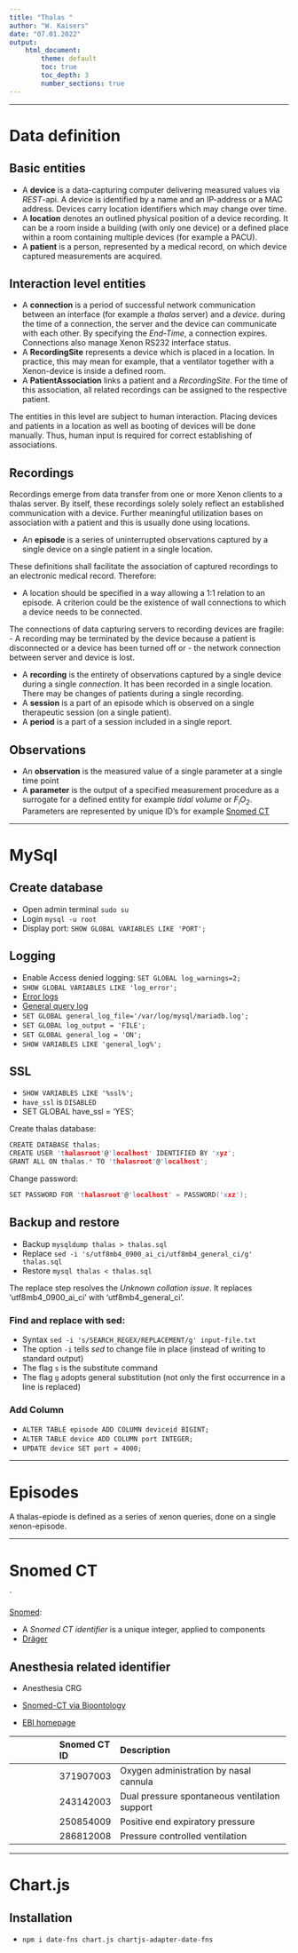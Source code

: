 ```yaml
---
title: "Thalas "
author: "W. Kaisers"
date: "07.01.2022"
output:
    html_document:
        theme: default
        toc: true
        toc_depth: 3
        number_sections: true
---
```



--------------------------------------------------------------------------------

<!-- ----------------------------------------------------------------------- -->
# Data definition
<!-- ----------------------------------------------------------------------- -->


## Basic entities

 - A **device** is a data-capturing computer delivering measured values via 
   *REST*-api. A device is identified by a name and an IP-address or a MAC
   address. 
   Devices carry location identifiers which may change over time.
 - A **location** denotes an outlined physical position of a device recording.
   It can be a room inside a building (with only one device) or a defined
   place within a room containing multiple devices (for example a PACU).
 - A **patient** is a person, represented by a medical record, on which 
   device captured measurements are acquired.
   

## Interaction level entities

 - A **connection** is a period of successful network communication between an
   interface (for example a *thalas* server) and a *device*.
   during the time of a connection, the server and the device can communicate
   with each other.
   By specifying the *End-Time*, a connection expires.
   Connections also manage Xenon RS232 interface status.
 - A **RecordingSite** represents a device which is placed in a location.
   In practice, this may mean for example, that a ventilator together with
   a Xenon-device is inside a defined room.
 - A **PatientAssociation** links a patient and a *RecordingSite*.
   For the time of this association, all related recordings can be assigned to
   the respective patient.
    

The entities in this level are subject to human interaction.
Placing devices and patients in a location as well as booting of devices will
be done manually.
Thus, human input is required for correct establishing of associations.


## Recordings

Recordings emerge from data transfer from one or more Xenon clients to a thalas
server.
By itself, these recordings solely solely reflect an established communication
with a device.
Further meaningful utilization bases on association with a patient and this is
usually done using locations.

 - An **episode** is a series of uninterrupted observations captured by a
  single device on a single patient in a single location.

These definitions shall facilitate the association of captured recordings to
an electronic medical record. Therefore:

 - A location should be specified in a way allowing a 1:1 relation to an episode.
   A criterion could be the existence of wall connections to which a device
   needs to be connected.

    
The connections of data capturing servers to recording devices are fragile:
 - A recording may be terminated by the device because a patient is
   disconnected or a device has been turned off or 
 - the network connection between server and device is lost.
   
 - A **recording** is the entirety of observations captured by a single
    device during a single *connection*. It has been recorded in a single 
    location. There may be changes of patients during a single recording.
 - A **session** is a part of an episode which is observed on a single
    therapeutic session (on a single patient).
 - A **period** is a part of a session included in a single report.


## Observations

  - An **observation** is the measured value of a single parameter at a single
    time point
  - A **parameter** is the output of a specified measurement procedure 
      as a surrogate for a defined entity for example *tidal volume* or
      *F<sub>i</sub>O<sub>2</sub>*. Parameters are represented by unique ID's
      for example [Snomed CT](https://www.snomed.org/)
    


--------------------------------------------------------------------------------

<!-- ----------------------------------------------------------------------- -->
# MySql
<!-- ----------------------------------------------------------------------- -->


## Create database

 - Open admin terminal `sudo su`
 - Login `mysql -u root`
 - Display port: `SHOW GLOBAL VARIABLES LIKE 'PORT';`
 
## Logging

 - Enable Access denied logging: `SET GLOBAL log_warnings=2;`
 - `SHOW GLOBAL VARIABLES LIKE 'log_error';`
 - [Error logs](https://mariadb.com/kb/en/server-system-variables/#log_error)
 - [General query log](https://mariadb.com/kb/en/general-query-log/)
 - `SET GLOBAL general_log_file='/var/log/mysql/mariadb.log';`
 - `SET GLOBAL log_output = 'FILE';`
 - `SET GLOBAL general_log = 'ON';`
 - `SHOW VARIABLES LIKE 'general_log%';`
 
## SSL

 - `SHOW VARIABLES LIKE '%ssl%';`
 - `have_ssl` is `DISABLED`
 - SET GLOBAL have_ssl = 'YES';

Create thalas database:
```c
CREATE DATABASE thalas;
CREATE USER 'thalasroot'@'localhost' IDENTIFIED BY 'xyz';
GRANT ALL ON thalas.* TO 'thalasroot'@'localhost';
```

Change password: 
```c
SET PASSWORD FOR 'thalasroot'@'localhost' = PASSWORD('xxz');
```

## Backup and restore

 - Backup `mysqldump thalas > thalas.sql`
 - Replace `sed -i 's/utf8mb4_0900_ai_ci/utf8mb4_general_ci/g' thalas.sql`
 - Restore `mysql thalas < thalas.sql`

The replace step resolves the *Unknown collation issue*.
It replaces 'utf8mb4_0900_ai_ci' with 'utf8mb4_general_ci'.

### Find and replace with sed:

 - Syntax `sed -i 's/SEARCH_REGEX/REPLACEMENT/g' input-file.txt`
 - The option `-i` tells *sed* to change file in place (instead of writing to standard output)
 - The flag `s` is the substitute command
 - The flag `g` adopts general substitution (not only the first occurrence in a line is replaced)

### Add Column

 - `ALTER TABLE episode ADD COLUMN deviceid BIGINT;`
 - `ALTER TABLE device ADD COLUMN port INTEGER;`
 - `UPDATE device SET port = 4000;`

--------------------------------------------------------------------------------

<!-- ----------------------------------------------------------------------- -->
# Episodes
<!-- ----------------------------------------------------------------------- -->

A thalas-epiode is defined as a series of xenon queries, done on a single
xenon-episode.


--------------------------------------------------------------------------------

<!-- ----------------------------------------------------------------------- -->
# Snomed CT
<!-- ----------------------------------------------------------------------- -->
´

[Snomed](https://confluence.ihtsdotools.org):

 - A *Snomed CT identifier* is a unique integer, applied to components
 - [Dräger](https://www.draeger.com/Library/Content/Beatmungsmodi_in_der_Intensivmedizin_nomenklatur-bk-9066354-de.pdf)
 
## Anesthesia related identifier

 - Anesthesia CRG
 
 - [Snomed-CT via Bioontology](https://bioportal.bioontology.org/ontologies/SNOMEDCT)
 - [EBI homepage](https://www.ebi.ac.uk/ols/ontologies/snomed)


+---------------+---------------+---------------------------------------------------------+
|               | Snomed CT ID  | Description                                             |
+:==============+:==============+:========================================================+
|               | 371907003     | Oxygen administration by nasal cannula                  |
+---------------+---------------+---------------------------------------------------------+
|               | 243142003     | Dual pressure spontaneous ventilation support           |
+---------------+---------------+---------------------------------------------------------+
|               | 250854009     | Positive end expiratory pressure                        |
+---------------+---------------+---------------------------------------------------------+
|               | 286812008     | Pressure controlled ventilation                         |
+---------------+---------------+---------------------------------------------------------+
 
--------------------------------------------------------------------------------

<!-- ----------------------------------------------------------------------- -->
# Chart.js
<!-- ----------------------------------------------------------------------- -->

## Installation

 - `npm i date-fns chart.js chartjs-adapter-date-fns`





